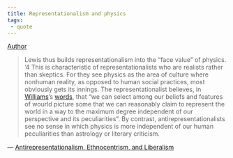 ```yaml
---
title: Representationalism and physics
tags:
 - quote
---
```


[Author](/docs/phil/people/Richard Rorty.html)

> Lewis thus builds representationalism into the "face value" of physics. '4 This is characteristic of representationalists who are realists rather than skeptics. For they see physics as the area of culture where nonhuman reality, as opposed to human social practices, most obviously gets its innings. The representationalist believes, in [Williams](/docs/phil/people/Bernard Williams.html)'s [words](/docs/phil/quotes/Absolute conception of the world.html), that "we can select among our beliefs and features of wourld picture some that we can reasonably claim to represent the world in a way to the maximum degree independent of our perspective and its peculiarities". By contrast, antirepresentationalists see no sense in which physics is more independent of our human peculiarities than astrology or literary criticism.

— [Antirepresentationalism, Ethnocentrism, and Liberalism](/docs/phil/works/Antirepresentationalism, Ethnocentrism, and Liberalism.html)